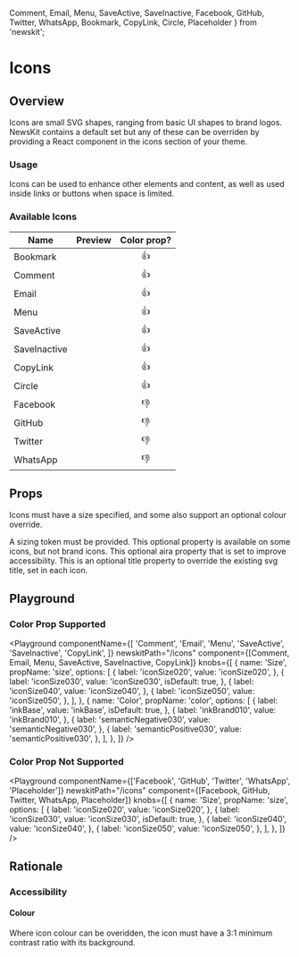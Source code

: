 
  Comment,
  Email,
  Menu,
  SaveActive,
  SaveInactive,
  Facebook,
  GitHub,
  Twitter,
  WhatsApp,
  Bookmark,
  CopyLink,
  Circle,
  Placeholder
} from 'newskit';


# Icons

## Overview

Icons are small SVG shapes, ranging from basic UI shapes to brand logos. NewsKit contains a default set but any of these can be overriden by providing a React component in the icons section of your theme.

### Usage

Icons can be used to enhance other elements and content, as well as used inside links or buttons when space is limited.

### Available Icons

| Name         |                      Preview                       | Color prop? |
| ------------ | :------------------------------------------------: | :---------: |
| Bookmark     |   <Icon Component={Bookmark} _size="iconSize030" />   |     👍      |
| Comment      |   <Icon Component={Comment} _size="iconSize030" />    |     👍      |
| Email        |    <Icon Component={Email} _size="iconSize030" />     |     👍      |
| Menu         |     <Icon Component={Menu} _size="iconSize030" />     |     👍      |
| SaveActive   |  <Icon Component={SaveActive} _size="iconSize030" />  |     👍      |
| SaveInactive | <Icon Component={SaveInactive} _size="iconSize030" /> |     👍      |
| CopyLink     |   <Icon Component={CopyLink} _size="iconSize030" />   |     👍      |
| Circle       |   <Icon Component={Circle} _size="iconSize030" />     |     👍      |
| Facebook     |   <Icon Component={Facebook} _size="iconSize030" />   |     👎      |
| GitHub       |    <Icon Component={GitHub} _size="iconSize030" />    |     👎      |
| Twitter      |   <Icon Component={Twitter} _size="iconSize030" />    |     👎      |
| WhatsApp     |   <Icon Component={WhatsApp} _size="iconSize030" />   |     👎      |

## Props

Icons must have a size specified, and some also support an optional colour override.

<LegacyBlock marginTop="sizing040">
  <Prop name="size" type="IconSizeKeys" required>
    A sizing token must be provided.
  </Prop>
  <Prop name="color" type="ColorKeys" default="inkBase">
    This optional property is available on some icons, but not brand icons.
  </Prop>
  <Prop name="ariaLabel" type="string">
    This optional aira property that is set to improve accessibility.
  </Prop>
  <Prop name="title" type="string">
    This is an optional title property to override the existing svg title, set in each icon.
  </Prop>
</LegacyBlock>

## Playground

### Color Prop Supported

<Playground
  componentName={[
    'Comment',
    'Email',
    'Menu',
    'SaveActive',
    'SaveInactive',
    'CopyLink',
  ]}
  newskitPath="/icons"
  component={[Comment, Email, Menu, SaveActive, SaveInactive, CopyLink]}
  knobs={[
    {
      name: 'Size',
      propName: 'size',
      options: [
        {
          label: 'iconSize020',
          value: 'iconSize020',
        },
        {
          label: 'iconSize030',
          value: 'iconSize030',
          isDefault: true,
        },
        {
          label: 'iconSize040',
          value: 'iconSize040',
        },
        {
          label: 'iconSize050',
          value: 'iconSize050',
        },
      ],
    },
    {
      name: 'Color',
      propName: 'color',
      options: [
        {
          label: 'inkBase',
          value: 'inkBase',
          isDefault: true,
        },
        {
          label: 'inkBrand010',
          value: 'inkBrand010',
        },
        {
          label: 'semanticNegative030',
          value: 'semanticNegative030',
        },
        {
          label: 'semanticPositive030',
          value: 'semanticPositive030',
        },
      ],
    },
  ]}
/>

### Color Prop Not Supported

<Playground
  componentName={['Facebook', 'GitHub', 'Twitter', 'WhatsApp', 'Placeholder']}
  newskitPath="/icons"
  component={[Facebook, GitHub, Twitter, WhatsApp, Placeholder]}
  knobs={[
    {
      name: 'Size',
      propName: 'size',
      options: [
        {
          label: 'iconSize020',
          value: 'iconSize020',
        },
        {
          label: 'iconSize030',
          value: 'iconSize030',
          isDefault: true,
        },
        {
          label: 'iconSize040',
          value: 'iconSize040',
        },
        {
          label: 'iconSize050',
          value: 'iconSize050',
        },
      ],
    },
  ]}
/>

## Rationale

### Accessibility

#### Colour

Where icon colour can be overidden, the icon must have a 3:1 minimum contrast ratio with its background.
